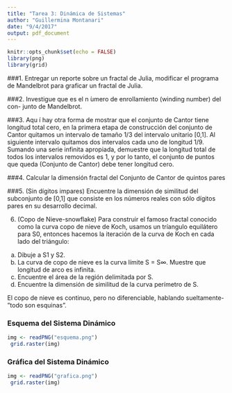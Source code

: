 ```yaml
---
title: "Tarea 3: Dinámica de Sistemas"
author: "Guillermina Montanari"
date: "9/4/2017"
output: pdf_document
---
```


```r
knitr::opts_chunk$set(echo = FALSE)
library(png)
library(grid)
```


###1. Entregar un reporte sobre un fractal de Julia, modificar el programa de
Mandelbrot para graficar un fractal de Julia.


###2. Investigue que es el n ́umero de enrollamiento (winding number) del con-
junto de Mandelbrot.

###3. Aqu ́ı hay otra forma de mostrar que el conjunto de Cantor tiene longitud total cero, en la primera etapa de construcción del conjunto de Cantor quitamos un intervalo de tamaño 1/3 del intervalo unitario [0,1]. Al siguiente intervalo quitamos dos intervalos cada uno de longitud 1/9. Sumando una serie infinita apropiada, demuestre que la longitud total de todos los intervalos removidos es 1, y por lo tanto, el conjunto de puntos que queda (Conjunto de Cantor) debe tener longitud cero.

###4. Calcular la dimensión fractal del Conjunto de Cantor de quintos pares

###5. (Sin dígitos impares) Encuentre la dimensión de similitud del subconjunto
de [0,1] que consiste en los números reales con sólo dígitos pares en su desarrollo decimal.

6. (Copo de Nieve-snowflake) Para construir el famoso fractal conocido como la curva copo de nieve de Koch, usamos un tríangulo equilátero para S0, entonces hacemos la iteración de la curva de Koch en cada lado del triángulo:

a) Dibuje a S1 y S2.
b) La curva de copo de nieve es la curva límite S = S∞. Muestre que
longitud de arco es infinita.
c) Encuentre el área de la región delimitada por S.
d) Encuentre la dimensión de similitud de la curva perímetro de S.


El copo de nieve es continuo, pero no diferenciable, hablando sueltamente-
”todo son esquinas”.




### Esquema del Sistema Dinámico

```r
img <- readPNG("esquema.png")
 grid.raster(img)
```

### Gráfica del Sistema Dinámico

```r
img <- readPNG("grafica.png")
 grid.raster(img)
```
